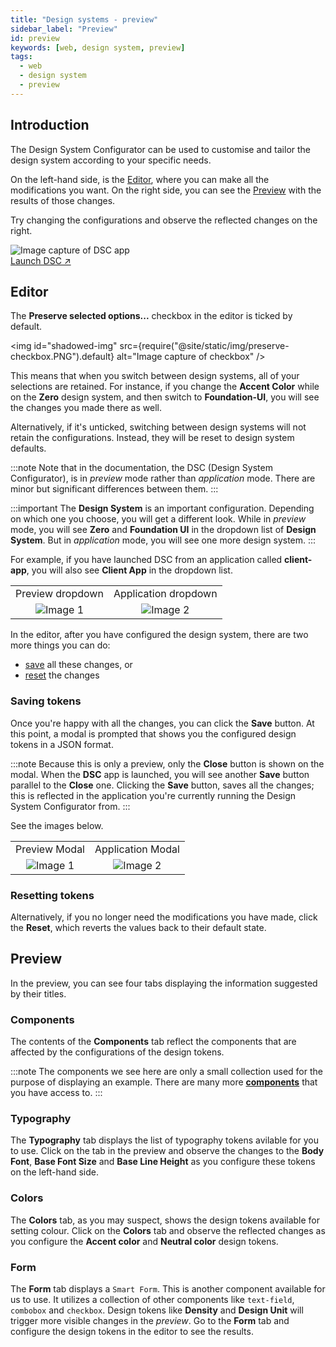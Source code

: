 ```yaml
---
title: "Design systems - preview"
sidebar_label: "Preview"
id: preview
keywords: [web, design system, preview]
tags:
  - web
  - design system
  - preview
---
```


## Introduction

The Design System Configurator can be used to customise and tailor the design system according to your specific needs.

On the left-hand side, is the [Editor](../../../web/design-systems/preview/#editor), where you can make all the modifications you want. On the right side, you can see the [Preview](../../../web/design-systems/preview/#preview) with the results of those changes.

Try changing the configurations and observe the reflected changes on the right.

<div class="demo-view">
  <img
    id="shadowed-img"
    src={require("@site/static/img/DSC-checkbox.PNG").default}
    alt="Image capture of DSC app"
  />
  <div>
    <a class="overlay-link" href="/docs/dsc/" target="_blank">
      Launch DSC &#x2197;
    </a>
  </div>
</div>

## Editor

The **Preserve selected options...** checkbox in the editor is ticked by default.

<img
  id="shadowed-img"
  src={require("@site/static/img/preserve-checkbox.PNG").default}
  alt="Image capture of checkbox"
/>

This means that when you switch between design systems, all of your selections are retained.
For instance, if you change the **Accent Color** while on the **Zero** design system, and then switch to **Foundation-UI**, you will see the changes you made there as well.

Alternatively, if it's unticked, switching between design systems will not retain the configurations.
Instead, they will be reset to design system defaults.

:::note
Note that in the documentation, the DSC (Design System Configurator), is in _preview_ mode rather than _application_ mode. There are minor but significant differences between them.
:::

:::important
The **Design System** is an important configuration. Depending on which one you choose, you will get a different look. While in _preview_ mode, you will see **Zero** and **Foundation UI** in the dropdown list of **Design System**. But in _application_ mode, you will see one more design system.
:::

For example, if you have launched DSC from an application called **client-app**, you will also see **Client App** in the dropdown list.

|                                        |                                       |
| :------------------------------------: | :-----------------------------------: |
|            Preview dropdown            |         Application dropdown          |
| ![Image 1](/img/preview_drop_down.PNG) | ![Image 2](/img/custom_drop_down.PNG) |

In the editor, after you have configured the design system, there are two more things you can do:

- [save](../../../web/design-systems/preview/#saving-tokens) all these changes, or
- [reset](../../../web/design-systems/preview/#resetting-tokens) the changes

### Saving tokens

Once you're happy with all the changes, you can click the **Save** button. At this point, a modal is prompted that shows you the configured design tokens in a JSON format.

:::note
Because this is only a preview, only the **Close** button is shown on the modal. When the **DSC** app is launched, you will see another **Save** button parallel to the **Close** one. Clicking the **Save** button, saves all the changes; this is reflected in the application you're currently running the Design System Configurator from.
:::

See the images below.

|                                  |                                 |
| :------------------------------: | :-----------------------------: |
|          Preview Modal           |        Application Modal        |
| ![Image 1](/img/close_modal.PNG) | ![Image 2](/img/save_modal.PNG) |

### Resetting tokens

Alternatively, if you no longer need the modifications you have made, click the **Reset**, which reverts the values back to their default state.

## Preview

In the preview, you can see four tabs displaying the information suggested by their titles.

### Components

The contents of the **Components** tab reflect the components that are affected by the configurations of the design tokens.

:::note
The components we see here are only a small collection used for the purpose of displaying an example. There are many more **[components](../../../web/web-components/overview)** that you have access to.
:::

### Typography

The **Typography** tab displays the list of typography tokens avilable for you to use. Click on the tab in the preview and observe the changes to the **Body Font**, **Base Font Size** and **Base Line Height** as you configure these tokens on the left-hand side.

### Colors

The **Colors** tab, as you may suspect, shows the design tokens available for setting colour. Click on the **Colors** tab and observe the reflected changes as you configure the **Accent color** and **Neutral color** design tokens.

### Form

The **Form** tab displays a `Smart Form`. This is another component available for us to use. It utilizes a collection of other components like `text-field`, `combobox` and `checkbox`. Design tokens like **Density** and **Design Unit** will trigger more visible changes in the _preview_. Go to the **Form** tab and configure the design tokens in the editor to see the results.
